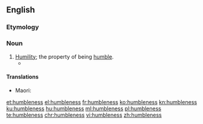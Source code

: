 ==English==

===Etymology===
{{suffix|en|humble|ness}}

===Noun===
{{en-noun|-|es}}

# [[humility|Humility]]; the property of being [[humble]].
#* {{quote-book|year=1918|author={{w|W. B. Maxwell}}
|title=The Mirror and the Lamp
|chapter=2|url=http://openlibrary.org/works/OL1097634W
|passage=''That'' the young Mr. Churchills liked—but they did not like him coming round of an evening and drinking weak whisky-and-water while he held forth on railway debentures and corporation loans. Mr. Barrett, however, by fawning and flattery, seemed to be able to make not only Mrs. Churchill but everyone else do what he desired. And if the arts of '''humbleness''' failed him, he overcame you by sheer impudence.}}

====Translations====
{{trans-top|the property of being humble}}
{{trans-mid}}
* Maori: {{t|mi|māhakitanga}}
{{trans-bottom}}

[[et:humbleness]]
[[el:humbleness]]
[[fr:humbleness]]
[[ko:humbleness]]
[[kn:humbleness]]
[[ku:humbleness]]
[[hu:humbleness]]
[[ml:humbleness]]
[[pl:humbleness]]
[[te:humbleness]]
[[chr:humbleness]]
[[vi:humbleness]]
[[zh:humbleness]]